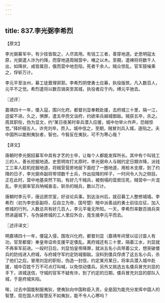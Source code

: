 ```yaml
---
---
---
```

title: 837.李光弼李希烈
---



【原文】

李光弼募军中，有少技皆取之，人尽其用。有钱工三者，善穿地道。史思明寇太原，光弼遣人诈为约降，而穿地道周贼营中，楮之以木。至期，遣裨将将数千人出，如降状，咸皆属目，俄而营中地忽陷，死者千余人。贼众惊乱，官军鼓噪乘之，俘斩万计。

李元平至汝州，募工徒葺理郛郭。李希烈阴使勇士应募，执役版筑，凡入数百人，元平不之觉。希烈遣将以数百骑突至其城，执役者应于内，缚元平驰去。

〖述评〗

嘉靖四十一年，倭入寇，围兴化府。都督刘显奉敕赴援，去府城三十里，隔一江，逗留不进。久之，惧罪，遣五卒赍文诣府，约欲率兵越城御敌。贼获五卒，杀之。周其职衔，伪为显文，约“某日夜某时率兵潜入应援，城中勿举火作声，恐贼惊觉。”择奸细五人，诈充刘卒，赍入。城中信之，至期，贼冒刘兵入城，遂陷之。夫中国所以能制夷狄者，智也，今智反在夷狄，可不为寒心哉？

【译文】

唐朝时李光弼招募军中具有才艺的士卒，让每个人都能发挥所长。其中有个叫钱工三的人，善长挖掘地道。史思明攻打太原时，李光弼命人与贼约定日期诈降，派钱工三率人趁机挖掘地道，将贼营营房地层下面挖了一圈地道，用桩木支撑，到了约降的日子，李光弼命副将带领数千士兵，作出投降的样子，一时间令人为之侧目。正在此时，营中地基突然下陷，有好几千贼兵，被倒塌的营房压死，贼营中一片混乱。李光弼率官兵呐喊奋击，斩杀的贼兵，数以万计。

唐朝时李元平，唐远房宗室，好谈论兵事。到达汝州后，就召募工人整修城墙。李希烈（初为李忠臣副将，后自立为帝，国号楚）暗中派善战的勇士前往应征，加入修城的行列，人数总共有好几百人，李元平毫无所知。一天，李希烈率数百骑兵突然进逼城下，与伪装修城的工人里应外合，竟生擒李元平而去。

〖述评译文〗

明嘉靖四十一年，倭寇入侵，围攻兴化府。都督刘显（嘉靖年间曾以征讨苗人有功，官至都督）奉皇帝诏命支援平定倭乱。离府城还有三十里，隔着江水，刘显就不再率军前进。一段时日后，刘显怕皇帝降罪，就派五名小兵带着公文，想突破倭兵的防线进入府城，与府城守军约定防城御敌。没料到倭兵俘虏了这五名小兵，杀了他们之后，冒用刘显的职衔，伪造一封信，约定某月某日，将率兵潜入城中赴援，城中百姓千万不可点灯叫喊，以免惊动倭兵。另外又挑选五名倭兵冒充刘显的手下，进城送信，守城的官军不疑有诈，到了约定的日期，倭兵冒充刘显的部队入城，于是府城失陷。

唉，过去中国能制服夷狄，使夷狄向中国称臣入贡，全是因为能充分发挥中国人的智慧，现在国人的智慧反不如夷狄，能不令人心寒吗？